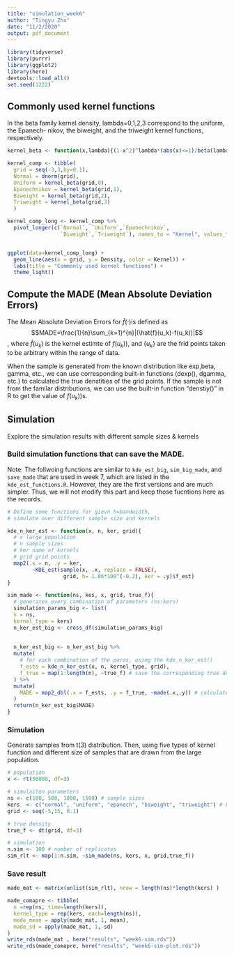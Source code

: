 ```yaml
---
title: "simulation_week6"
author: "Tingyu Zhu"
date: "11/2/2020"
output: pdf_document
---
```

```r
library(tidyverse)
library(purrr)
library(ggplot2)
library(here)
devtools::load_all()
set.seed(1222)
```

## Commonly used kernel functions

In the beta family kernel density, lambda=0,1,2,3 correspond to the uniform, the Epanech- nikov, the biweight, and the triweight kernel functions, respectively.  
```r
kernel_beta <- function(x,lambda){(1-x^2)^lambda*(abs(x)<=1)/beta(lambda+1,0.5)}

kernel_comp <- tibble(
  grid = seq(-3,3,by=0.1),
  Normal = dnorm(grid),
  Uniform = kernel_beta(grid,0),
  Epanechnikov = kernel_beta(grid,1),
  Biweight = kernel_beta(grid,2),
  Triweight = kernel_beta(grid,3)
  )

kernel_comp_long <- kernel_comp %>% 
  pivot_longer(c(`Normal`, `Uniform`,`Epanechnikov`,
                 `Biweight`,`Triweight`), names_to = "Kernel", values_to = "Density")


ggplot(data=kernel_comp_long) + 
  geom_line(aes(x = grid, y = Density, color = Kernel)) +
  labs(title = "Commonly used kernel functions") +
  theme_light() 
```


## Compute the MADE (Mean Absolute Deviation Errors)

The Mean Absolute Deviation Errors for $\hat{f}(\cdot)$is defined as $$MADE=\frac{1}{n}\sum_{k=1}^{n}|(\hat{f}(u_k)-f(u_k))|$$,
where $\hat{f}(u_k)$ is the kernel estimte of $f(u_k))$, and {$u_k$} are the frid points taken to be arbitrary within the range of data.

When the sample is generated from the known distribution like exp,beta, gamma, etc., we can use corresponding built-in functions (dexp(), dgamma, etc.) to calculated the true denstities of the grid points. If the sample is not from the familar distributions, we can use the built-in function "denstiy()" in R to get the value of $f(u_k))$s.

## Simulation 

Explore the simulation results with different sample sizes & kernels

### Build simulation functions that can save the MADE.

Note: The follwoing functions are similar to `kde_est_big`, `sim_big_made `, and `save_made ` that are used in week 7, which are listed in the `kde_est_functions.R`. However, they are the first versions and are much simpler. Thus, we will not modify this part and keep those fucntions here as the records.

```r
# Define some functions for gievn h=bandwidth, 
# simulate over different sample size and kernels

kde_n_ker_est <- function(x, n, ker, grid){
  # x large population
  # n sample sizes
  # ker name of kernels
  # grid grid points
  map2(.x = n, .y = ker, 
        ~KDE_est(sample(x, .x, replace = FALSE), 
                  grid, h= 1.06*100^(-0.2), ker = .y)$f_est)
}

sim_made <- function(ns, kes, x, grid, true_f){
  # generates every combination of parameters (ns:kers)
  simulation_params_big <- list(
  n = ns,
  kernel_type = kers)
  n_ker_est_big <- cross_df(simulation_params_big)
  
  
  n_ker_est_big <- n_ker_est_big %>% 
  mutate(
    # for each combination of the paras, using the kde_n_ker_est()
    f_ests = kde_n_ker_est(x, n, kernel_type, grid),
    f_true = map(1:length(n), ~true_f) # save the corresponding true density
  ) %>% 
  mutate(
    MADE = map2_dbl(.x = f_ests, .y = f_true, ~made(.x,.y)) # calculate the MADE
  )
  return(n_ker_est_big$MADE)
}

```


### Simulation
Generate samples from t(3) distribution. Then, using five types of kernel function and different size of samples that are drawn from the large population.
```r
# population
x <- rt(50000, df=3)

# simulaiton parameters
ns <- c(100, 500, 1000, 1500) # sample sizes
kers  <- c("normal", "uniform", "epanech", "biweight", "triweight") # kernel functions
grid <- seq(-5,15, 0.1)

# true density 
true_f <- dt(grid, df=3)

# simulation
n.sim <- 100 # number of replicates
sim_rlt <- map(1:n.sim, ~sim_made(ns, kers, x, grid,true_f))

```


### Save result
```r
made_mat <- matrix(unlist(sim_rlt), nrow = length(ns)*length(kers) )

made_comapre <- tibble(
  n =rep(ns, time=length(kers)),
  kernel_type = rep(kers, each=length(ns)),
  made_mean = apply(made_mat, 1, mean),
  made_sd = apply(made_mat, 1, sd)
)
write_rds(made_mat , here("results", "week6-sim.rds"))
write_rds(made_comapre, here("results", "week6-sim-plot.rds"))
```
